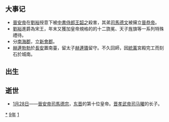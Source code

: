 {{yearTOC|419|东晋'''[[元熙_(晋恭帝)|元熙]]元年'''；北魏'''[[泰常|泰常]]四年'''；北凉'''[[玄始|玄始]]八年'''；西涼'''[[嘉兴_(李歆)|嘉兴]]三年'''；北燕'''[[太平_(冯跋)|太平]]十一年'''；夏國'''[[昌武|昌武]]二年'''，'''[[真興|真興]]元年'''；西秦'''[[永康_(乞伏熾磐)|永康]]八年'''}}

== 大事记 ==
*[[晉安帝|晉安帝]]在[[劉裕|劉裕]]授意下被[[中書侍郎|中書侍郎]][[王韶之|王韶之]]殺害，其弟[[司馬德文|司馬德文]]被擁立[[晉恭帝|晉恭帝]]。
*[[劉裕|劉裕]]進爵為宋王，年末又獲加皇帝規格的的十二旒冕、天子旌旗等一系列特殊禮待。
*分[[南海郡|南海郡]]，立[[新會郡|新會郡]]。
*[[赫連勃勃|赫連勃勃]]於[[長安|長安]]置南臺，留太子[[赫連璝|赫連璝]]留守。不久回師，因[[統萬|統萬]]宮殿完工而刻石於城南。

== 出生 ==

== 逝世 ==
{{Wikisource year mention}}
*[[1月28日|1月28日]]——[[晉安帝|晉安帝]][[司馬德宗|司馬德宗]]，[[东晋|东晋]]的第十位皇帝。[[晋孝武帝|晋孝武帝]][[司马曜|司马曜]]的长子。

[[Category:419年|*]]
[[Category:410年代|9年]]
[[Category:5世纪各年|1]]